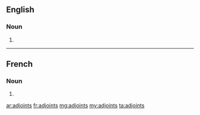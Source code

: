 ==English==

===Noun===
{{head|en}}

# {{plural of|adjoint}}

----

==French==

===Noun===
{{head|fr|plural}} {{m-p}}

# {{plural of|adjoint|lang=fr}}

[[ar:adjoints]]
[[fr:adjoints]]
[[mg:adjoints]]
[[my:adjoints]]
[[ta:adjoints]]